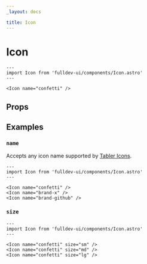```yaml
---
_layout: docs

title: Icon
---
```


# Icon

```astro live
---
import Icon from 'fulldev-ui/components/Icon.astro'
---

<Icon name="confetti" />
```


## Props

<PropsTable />

## Examples

### `name`

Accepts any icon name supported by [Tabler Icons](https://tabler.io/icons).

```astro live
---
import Icon from 'fulldev-ui/components/Icon.astro'
---

<Icon name="confetti" />
<Icon name="brand-x" />
<Icon name="brand-github" />
```

### `size`

```astro live
---
import Icon from 'fulldev-ui/components/Icon.astro'
---

<Icon name="confetti" size="sm" />
<Icon name="confetti" size="md" />
<Icon name="confetti" size="lg" />
```
